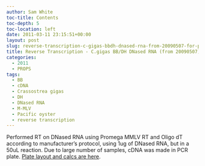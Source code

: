 ```yaml
---
author: Sam White
toc-title: Contents
toc-depth: 5
toc-location: left
date: 2011-03-11 23:15:51+00:00
layout: post
slug: reverse-transcription-c-gigas-bbdh-dnased-rna-from-20090507-for-props
title: Reverse Transcription - C.gigas BB/DH DNased RNA (from 20090507) for PROPS
categories:
  - 2011
  - PROPS
tags:
  - BB
  - cDNA
  - Crassostrea gigas
  - DH
  - DNased RNA
  - M-MLV
  - Pacific oyster
  - reverse transcription
---
```


Performed RT on DNased RNA using Promega MMLV RT and Oligo dT according to manufacturer's protocol, using 1ug of DNased RNA, but in a 50uL reaction. Due to large number of samples, cDNA was made in PCR plate. [Plate layout and calcs are here](https://spreadsheets3.google.com/ccc?key=tnCFOYm03SNc053JcCp75EQ&authkey=CKbw8YYG#gid=0).
